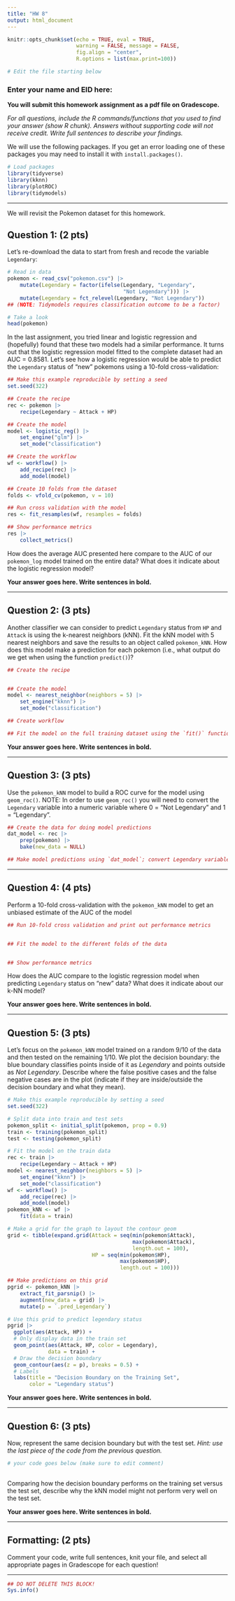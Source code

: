 ```yaml
---
title: "HW 8"
output: html_document
---
```


```r
knitr::opts_chunk$set(echo = TRUE, eval = TRUE,  
                      warning = FALSE, message = FALSE, 
                      fig.align = "center",
                      R.options = list(max.print=100))

# Edit the file starting below
```

### Enter your name and EID here:

**You will submit this homework assignment as a pdf file on Gradescope.**

*For all questions, include the R commands/functions that you used to find your answer (show R chunk). Answers without supporting code will not receive credit. Write full sentences to describe your findings.*

We will use the following packages. If you get an error loading one of these packages you may need to install it with `install.packages()`.

```r
# Load packages
library(tidyverse)
library(kknn)
library(plotROC)
library(tidymodels)
```

------------------------------------------------------------------------

We will revisit the Pokemon dataset for this homework.

## Question 1: (2 pts) 

Let's re-download the data to start from fresh and recode the variable `Legendary`:

```r
# Read in data
pokemon <- read_csv("pokemon.csv") |> 
    mutate(Legendary = factor(ifelse(Legendary, "Legendary", 
                                     "Not Legendary"))) |> 
    mutate(Legendary = fct_relevel(Legendary, "Not Legendary"))
## (NOTE: Tidymodels requires classification outcome to be a factor)

# Take a look 
head(pokemon)
```

In the last assignment, you tried linear and logistic regression and (hopefully) found that these two models had a similar performance. It turns out that the logistic regression model fitted to the complete dataset had an AUC = 0.8581. Let's see how a logistic regression would be able to predict the `Legendary` status of "new" pokemons using a 10-fold cross-validation:

```r
## Make this example reproducible by setting a seed
set.seed(322)

## Create the recipe
rec <- pokemon |> 
    recipe(Legendary ~ Attack + HP) 

## Create the model
model <- logistic_reg() |> 
    set_engine("glm") |> 
    set_mode("classification")

## Create the workflow
wf <- workflow() |> 
    add_recipe(rec) |> 
    add_model(model)

## Create 10 folds from the dataset
folds <- vfold_cv(pokemon, v = 10)

## Run cross validation with the model
res <- fit_resamples(wf, resamples = folds)

## Show performance metrics
res |> 
    collect_metrics()
```

How does the average AUC presented here compare to the AUC of our `pokemon_log` model trained on the entire data? What does it indicate about the logistic regression model?

**Your answer goes here. Write sentences in bold.**

------------------------------------------------------------------------

## Question 2: (3 pts) 

Another classifier we can consider to predict `Legendary` status from `HP` and `Attack` is using the k-nearest neighbors (kNN). Fit the kNN model with 5 nearest neighbors and save the results to an object called `pokemon_kNN`. How does this model make a prediction for each pokemon (i.e., what output do we get when using the function `predict()`)?

```r
## Create the recipe


## Create the model
model <- nearest_neighbor(neighbors = 5) |> 
    set_engine("kknn") |> 
    set_mode("classification")

## Create workflow

## Fit the model on the full training dataset using the `fit()` function

```

**Your answer goes here. Write sentences in bold.**


------------------------------------------------------------------------

## Question 3: (3 pts) 

Use the `pokemon_kNN` model to build a ROC curve for the model using `geom_roc()`. 
NOTE: In order to use `geom_roc()` you will need to convert the `Legendary` variable into a numeric variable where 0 = "Not Legendary" and 1 = "Legendary".

```r
## Create the data for doing model predictions
dat_model <- rec |> 
    prep(pokemon) |> 
    bake(new_data = NULL)

## Make model predictions using `dat_model`; convert Legendary variable to 0/1; make ROC curve plot


```

------------------------------------------------------------------------

## Question 4: (4 pts)

Perform a 10-fold cross-validation with the `pokemon_kNN` model to get an unbiased estimate of the AUC of the model

```r
## Run 10-fold cross validation and print out performance metrics


## Fit the model to the different folds of the data


## Show performance metrics

```

How does the AUC compare to the logistic regression model when predicting `Legendary` status on "new" data? What does it indicate about our k-NN model?

**Your answer goes here. Write sentences in bold.**

------------------------------------------------------------------------

## Question 5: (3 pts) 

Let's focus on the `pokemon_kNN` model trained on a random 9/10 of the data and then tested on the remaining 1/10. We plot the decision boundary: the blue boundary classifies points inside of it as *Legendary* and points outside as *Not Legendary*. Describe where the false positive cases and the false negative cases are in the plot (indicate if they are inside/outside the decision boundary and what they mean).

```r
# Make this example reproducible by setting a seed
set.seed(322)

# Split data into train and test sets
pokemon_split <- initial_split(pokemon, prop = 0.9)
train <- training(pokemon_split)
test <- testing(pokemon_split)

# Fit the model on the train data
rec <- train |> 
    recipe(Legendary ~ Attack + HP)
model <- nearest_neighbor(neighbors = 5) |> 
    set_engine("kknn") |> 
    set_mode("classification")
wf <- workflow() |> 
    add_recipe(rec) |> 
    add_model(model)
pokemon_kNN <- wf |> 
    fit(data = train)

# Make a grid for the graph to layout the contour geom
grid <- tibble(expand.grid(Attack = seq(min(pokemon$Attack),
                                        max(pokemon$Attack),
                                        length.out = 100),
                           HP = seq(min(pokemon$HP),
                                    max(pokemon$HP),
                                    length.out = 100)))

## Make predictions on this grid
pgrid <- pokemon_kNN |> 
    extract_fit_parsnip() |> 
    augment(new_data = grid) |> 
    mutate(p = `.pred_Legendary`)

# Use this grid to predict legendary status
pgrid |> 
  ggplot(aes(Attack, HP)) + 
  # Only display data in the train set
  geom_point(aes(Attack, HP, color = Legendary),
             data = train) + 
  # Draw the decision boundary
  geom_contour(aes(z = p), breaks = 0.5) +
  # Labels
  labs(title = "Decision Boundary on the Training Set", 
       color = "Legendary status")
```

**Your answer goes here. Write sentences in bold.**

------------------------------------------------------------------------

## Question 6: (3 pts) 

Now, represent the same decision boundary but with the test set. *Hint: use the last piece of the code from the previous question.*

```r
# your code goes below (make sure to edit comment)
 

```

Comparing how the decision boundary performs on the training set versus the test set, describe why the kNN model might not perform very well on the test set.

**Your answer goes here. Write sentences in bold.**

------------------------------------------------------------------------

## Formatting: (2 pts)

Comment your code, write full sentences, knit your file, and select all appropriate pages in Gradescope for each question!

------------------------------------------------------------------------

```r
## DO NOT DELETE THIS BLOCK!
Sys.info()
```

